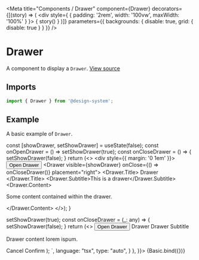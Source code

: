 
<Meta
  title="Components / Drawer"
  component={Drawer}
  decorators={[(story) => (
    <div style={ { padding: '2rem', width: '100vw', maxWidth: '100%' } }>
      { story() }
    </div>
  )]}
  parameters={{ backgrounds: { disable: true, grid: { disable: true } } }}
/>

# Drawer

A component to display a `Drawer`.
[View source](https://github.com/actarian/design-system/tree/main/src/@components/drawer)

## Imports

```js
import { Drawer } from '@design-system';
```

<!--
## Props

<ArgsTable of={DrawerProps} />
-->

## Example

A basic example of `Drawer`.

  const [showDrawer, setShowDrawer] = useState(false);
  const onOpenDrawer = () => setShowDrawer(true);
  const onCloseDrawer = () => {
    setShowDrawer(false);
  }
  return (<>
    <div style={{ margin: '0 1em' }}>
      <Button variant="default" marginBottom="1rem" onClick={onOpenDrawer}>Open Drawer</Button>
      <Drawer visible={showDrawer} onClose={() => onCloseDrawer()} placement="right">
        <Drawer.Title>
          <Text size="8" fontWeight="700">Drawer</Text>
        </Drawer.Title>
        <Drawer.Subtitle>This is a drawer</Drawer.Subtitle>
        <Drawer.Content>
          <p>Some content contained within the drawer.</p>
        </Drawer.Content>
      </Drawer>
    </div>
  </>);
}

<Canvas>
  <Story name="basic" args={{ type: 'default' }} parameters={{
    docs: {
      source: {
        code: `
  const [showDrawer, setShowDrawer] = useState(false);
  const onOpenDrawer = () => setShowDrawer(true);
  const onCloseDrawer = (_: any) => {
    setShowDrawer(false);
  }
  return (<>
      <Button variant="default" marginBottom="1rem" onClick={onOpenDrawer}>Open Drawer</Button>
      <Drawer width="30rem" visible={showDrawer} onClose={onCloseDrawer}>
        <Drawer.Title>
          <Text size="8" fontWeight="700">Drawer</Text>
        </Drawer.Title>
        <Drawer.Subtitle>Drawer Subtitle</Drawer.Subtitle>
        <Drawer.Content>
          <p>Drawer content lorem ispum.</p>
        </Drawer.Content>
        <Drawer.Button passive onClick={onCloseDrawer}>Cancel</Drawer.Button>
        <Drawer.Button>Confirm</Drawer.Button>
      </Drawer>
  </>);
        `,
        language: "tsx",
        type: "auto",
      }
    },
  }}>
    {Basic.bind({})}
  </Story>
</Canvas>
